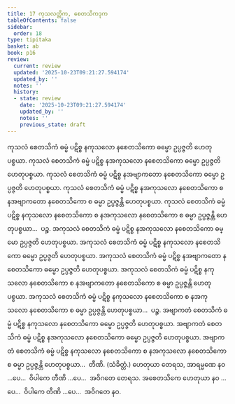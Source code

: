```yaml
---
title: 17 ကုသလတ္တိက, စေတသိကဒုက
tableOfContents: false
sidebar:
  order: 18
type: tipitaka
basket: ab
book: p16
review:
  current: review
  updated: '2025-10-23T09:21:27.594174'
  updated_by: ''
  notes: ''
  history:
  - state: review
    date: '2025-10-23T09:21:27.594174'
    updated_by: ''
    notes: ''
    previous_state: draft
---
```



<ReviewStatus review={frontmatter.review} showDetails={true} />

<HypothesisAnnotation frontmatter={frontmatter} />

<DynamicBreadcrumb />

<Division number="35" book="p16" e="ch" v="40" p="257">

<Paragraph number="89" book="p16">
ကုသလံ စေတသိကံ ဓမ္မံ ပဋိစ္စ နကုသလော နစေတသိကော ဓမ္မော ဥပ္ပဇ္ဇတိ ဟေတုပစ္စယာ. ကုသလံ စေတသိကံ ဓမ္မံ ပဋိစ္စ နအကုသလော နစေတသိကော ဓမ္မော ဥပ္ပဇ္ဇတိ ဟေတုပစ္စယာ. ကုသလံ စေတသိကံ ဓမ္မံ ပဋိစ္စ နအဗျာကတော နစေတသိကော ဓမ္မော ဥပ္ပဇ္ဇတိ ဟေတုပစ္စယာ. ကုသလံ စေတသိကံ ဓမ္မံ ပဋိစ္စ နအကုသလော နစေတသိကော စ နအဗျာကတော နစေတသိကော စ ဓမ္မာ ဥပ္ပဇ္ဇန္တိ ဟေတုပစ္စယာ. ကုသလံ စေတသိကံ ဓမ္မံ ပဋိစ္စ နကုသလော နစေတသိကော စ နအကုသလော နစေတသိကော စ ဓမ္မာ ဥပ္ပဇ္ဇန္တိ ဟေတုပစ္စယာ…  ပဉ္စ.
</Paragraph>

<Paragraph number="90" book="p16">
အကုသလံ စေတသိကံ ဓမ္မံ ပဋိစ္စ နအကုသလော နစေတသိကော ဓမ္မော ဥပ္ပဇ္ဇတိ ဟေတုပစ္စယာ. အကုသလံ စေတသိကံ ဓမ္မံ ပဋိစ္စ နကုသလော နစေတသိကော ဓမ္မော ဥပ္ပဇ္ဇတိ ဟေတုပစ္စယာ. အကုသလံ စေတသိကံ ဓမ္မံ ပဋိစ္စ နအဗျာကတော နစေတသိကော ဓမ္မော ဥပ္ပဇ္ဇတိ ဟေတုပစ္စယာ. အကုသလံ စေတသိကံ ဓမ္မံ ပဋိစ္စ နကုသလော နစေတသိကော စ နအဗျာကတော နစေတသိကော စ ဓမ္မာ ဥပ္ပဇ္ဇန္တိ ဟေတုပစ္စယာ. အကုသလံ စေတသိကံ ဓမ္မံ ပဋိစ္စ နကုသလော နစေတသိကော စ နအကုသလော နစေတသိကော စ ဓမ္မာ ဥပ္ပဇ္ဇန္တိ ဟေတုပစ္စယာ…  ပဉ္စ.
</Paragraph>

<Paragraph number="91" book="p16">
အဗျာကတံ စေတသိကံ ဓမ္မံ ပဋိစ္စ နကုသလော နစေတသိကော ဓမ္မော ဥပ္ပဇ္ဇတိ ဟေတုပစ္စယာ. အဗျာကတံ စေတသိကံ ဓမ္မံ ပဋိစ္စ နအကုသလော နစေတသိကော ဓမ္မော ဥပ္ပဇ္ဇတိ ဟေတုပစ္စယာ. အဗျာကတံ စေတသိကံ ဓမ္မံ ပဋိစ္စ နကုသလော နစေတသိကော စ နအကုသလော နစေတသိကော စ ဓမ္မာ ဥပ္ပဇ္ဇန္တိ ဟေတုပစ္စယာ…  တီဏိ. (သံခိတ္တံ.)
</Paragraph>

<Paragraph number="92" book="p16">
ဟေတုယာ တေရသ, အာရမ္မဏေ နဝ …ပေ…  ဝိပါကေ တီဏိ …ပေ…  အဝိဂတေ တေရသ.
</Paragraph>

<Paragraph number="93" book="p16">
အစေတသိကေ ဟေတုယာ နဝ …ပေ…  ဝိပါကေ တီဏိ …ပေ…  အဝိဂတေ နဝ.
</Paragraph>
</Division>
